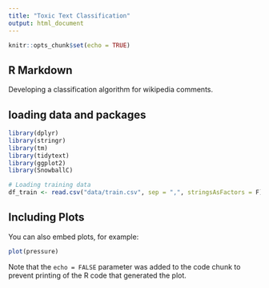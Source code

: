 ```yaml
---
title: "Toxic Text Classification"
output: html_document
---
```


```r
knitr::opts_chunk$set(echo = TRUE)
```

## R Markdown

Developing a classification algorithm for wikipedia comments.

## loading data and packages
```r
library(dplyr)
library(stringr)
library(tm)
library(tidytext)
library(ggplot2)
library(SnowballC)

# Loading training data
df_train <- read.csv("data/train.csv", sep = ",", stringsAsFactors = F)

```

## Including Plots

You can also embed plots, for example:

```r
plot(pressure)
```

Note that the `echo = FALSE` parameter was added to the code chunk to prevent printing of the R code that generated the plot.
